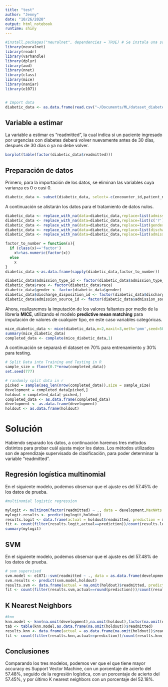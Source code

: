 ```yaml
---
title: "test"
author: "Jenny"
date: "10/26/2020"
output: html_notebook
runtime: shiny
---
```



```r
#install.packages("neuralnet", dependencies = TRUE) # Se instala una sola vez
library(neuralnet) 
library(readr)
library(varhandle)
library(dplyr)
library(aod)
library(nnet)
library(class)
library(mice)
library(naniar)
library(e1071)


# Import data
diabetic_data <- as.data.frame(read.csv("~/Documents/ML/dataset_diabetes/diabetic_data.csv",head=TRUE,sep=",",stringsAsFactors = TRUE))

```
## Variable a estimar
La variable a estimar es "readmitted", la cual indica si un paciente ingresado por urgencias con diabetes deberá volver nuevamente antes de 30 días, después de 30 días o ya no debe volver.
```r
barplot(table(factor(diabetic_data$readmitted)))
```

## Preparación de datos

Primero, para la importación de los datos, se eliminan las variables cuya varianza es 0 o casi 0.
```r
diabetic_data <- subset(diabetic_data, select=-c(encounter_id,patient_nbr,examide,citoglipton,acetohexamide,troglitazone,glimepiride.pioglitazone,metformin.pioglitazone,metformin.rosiglitazone))
```
A continuación se alistarán los datos para el tratamiento de datos nulos.
```r

diabetic_data <- replace_with_na(data=diabetic_data,replace=list(admission_type_id = c(5,6,8)))
diabetic_data <- replace_with_na(data=diabetic_data,replace=list(c('?')))
diabetic_data <- replace_with_na(data=diabetic_data,replace=list(gender = c('Unknown/Invalid')))
diabetic_data <- replace_with_na(data=diabetic_data,replace=list(discharge_disposition_id = c(18,25,26)))
diabetic_data <- replace_with_na(data=diabetic_data,replace=list(admission_source_id = c(9,15,17,20,21)))

factor_to_number = function(x){
  if (class(x)=='factor')
    x%>%as.numeric(factor(x))
  else
    x
}
diabetic_data <-as.data.frame(sapply(diabetic_data,factor_to_number))

diabetic_data$admission_type_id <- factor(diabetic_data$admission_type_id)
diabetic_data$race <- factor(diabetic_data$race)
diabetic_data$gender <- factor(diabetic_data$gender)
diabetic_data$discharge_disposition_id <- factor(diabetic_data$discharge_disposition_id)
diabetic_data$admission_source_id <- factor(diabetic_data$admission_source_id)

```

Ahora, realizaremos la imputación de los valores faltantes por medio de la librería **MICE**, utilizando el modelo **predictive mean matching** para imputación de valores de cualquier tipo, en este caso variables categóricas.

```r
mice_diabetic_data <- mice(diabetic_data,m=2,maxit=3,meth='pmm',seed=500)
summary(mice_diabetic_data)
completed_data <- complete(mice_diabetic_data,1)

```
A continuación se separará el dataset en 70% para entrenamiento y 30% para testing.

```r
# Split Data into Training and Testing in R 
sample_size = floor(0.7*nrow(completed_data))
set.seed(777)

# randomly split data in r
picked = sample(seq_len(nrow(completed_data)),size = sample_size)
development = completed_data[picked,]
holdout = completed_data[-picked,]
completed_data <- as.data.frame(completed_data)
development <- as.data.frame(development)
holdout <- as.data.frame(holdout)

```
# Solución
Habiendo separado los datos, a continuación haremos tres métodos distintos para probar cuál ajusta mejor los datos.  Los métodos utilizados son de aprendizaje supervisado de clasificación, para poder determinar la variable "readmitted".

## Regresión logística multinomial

En el siguiente modelo, podemos observar que el ajuste es del 57.45% de los datos de prueba.
```r
#multinomial logistic regression

mylogit <- multinom(factor(readmitted) ~ ., data = development,MaxNWts =10000000)
mylogit.results <- predict(mylogit,holdout)
results.logit <- data.frame(actual = holdout$readmitted, prediction = mylogit.results)
fit <- count(filter(results.logit,actual==prediction))/count(results.logit) #0,5745
summary(mylogit)

```
## SVM

En el siguiente modelo, podemos observar que el ajuste es del 57.48% de los datos de prueba.
```r
# svm supervised
svm.model <- e1071::svm(readmitted ~ ., data = as.data.frame(development))
svm.results <- predict(svm.model,holdout)
results.svm <- data.frame(actual = na.omit(holdout)$readmitted, prediction = svm.results)
fit <- count(filter(results.svm,actual==round(prediction)))/count(results.svm) # 0.5748772
```

## K Nearest Neighbors 
```r
#knn
knn.model <- knn(na.omit(development),na.omit(holdout),factor(na.omit(development)$readmitted),k=20)
tab <- table(knn.model,as.data.frame(na.omit(holdout))$readmitted)
results.knn <- data.frame(actual = as.data.frame(na.omit(holdout))$readmitted,prediction = knn.model)
fit <- count(filter(results.knn,actual==prediction))/count(results.knn) # 0.5218146

```

## Conclusiones

Comparando los tres modelos, podemos ver que el que tiene mayor accuracy es Support Vector Machine, con un porcentaje de acierto del 57.48%, seguido de la regresión logística, con un porcentaje de acierto del 57.45%, y por último K nearest neighbors con un porcentaje del 52.18%.